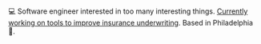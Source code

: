 💻 Software engineer interested in too many interesting things. [Currently working on tools to improve insurance underwriting](http://www.pingdatatechnology.com). Based in Philadelphia 🦅.

